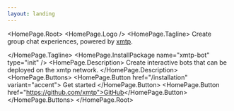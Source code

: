 ```yaml
---
layout: landing
---
```



<HomePage.Root>
  <HomePage.Logo />
  <HomePage.Tagline>
    Create group chat experiences, powered by [xmtp](https://xmtp.org).

  </HomePage.Tagline>
  <HomePage.InstallPackage
    name="xmtp-bot"
    type="init"
  />
  <HomePage.Description>
    Create interactive bots that can be deployed on the xmtp network.
  </HomePage.Description>
  <HomePage.Buttons>
    <HomePage.Button href="/installation" variant="accent">
      Get started
    </HomePage.Button>
    <HomePage.Button href="https://github.com/xmtp">GitHub</HomePage.Button>
  </HomePage.Buttons>
</HomePage.Root>
